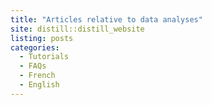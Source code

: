 ```yaml
---
title: "Articles relative to data analyses"
site: distill::distill_website
listing: posts
categories:
  - Tutorials
  - FAQs
  - French
  - English
---
```

